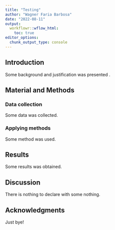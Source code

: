```yaml
---
title: "Testing"
author: "Wagner Faria Barbosa"
date: "2022-08-11"
output:
  workflowr::wflow_html:
    toc: true
editor_options:
  chunk_output_type: console
---
```


## Introduction

Some background and justification was presented .

## Material and Methods

### Data collection
Some data was collected.

### Applying methods
Some method was used.

## Results
Some results was obtained.

## Discussion
There is nothing to declare with some nothing.

## Acknowledgments
Just bye!